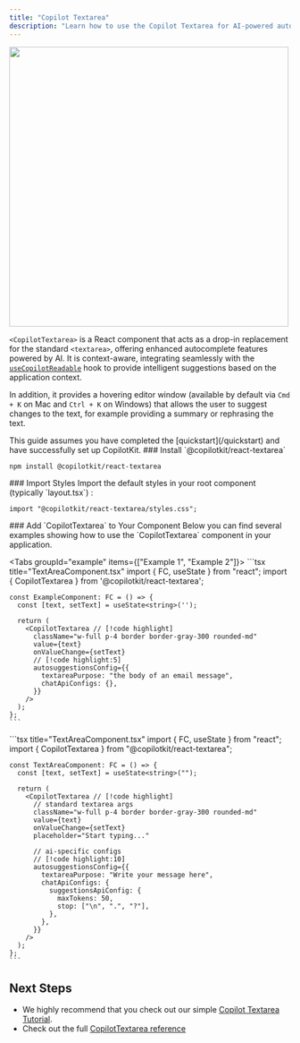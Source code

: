 ```yaml
---
title: "Copilot Textarea"
description: "Learn how to use the Copilot Textarea for AI-powered autosuggestions."
---
```


<Frame>
  <img src="/images/CopilotTextarea.gif" width="500" />
</Frame>

`<CopilotTextarea>` is a React component that acts as a drop-in replacement for the standard `<textarea>`,
 offering enhanced autocomplete features powered by AI. It is context-aware, integrating seamlessly with the
[`useCopilotReadable`](/reference/hooks/useCopilotReadable) hook to provide intelligent suggestions based on the application context.
 
In addition, it provides a hovering editor window (available by default via `Cmd + K` on Mac and `Ctrl + K` on Windows) that allows the user to
suggest changes to the text, for example providing a summary or rephrasing the text.

<Callout type="warn">
  This guide assumes you have completed the [quickstart](/quickstart) and have successfully set up CopilotKit.
</Callout>

<Steps>
<Step>
### Install `@copilotkit/react-textarea`
    
```package-install
npm install @copilotkit/react-textarea
```
</Step>
<Step>
### Import Styles 
Import the default styles in your root component (typically `layout.tsx`) :

```tsx title="layout.tsx"
import "@copilotkit/react-textarea/styles.css";
```
</Step>
<Step>
### Add `CopilotTextarea` to Your Component 
Below you can find several examples showing how to use the `CopilotTextarea` component in your application.

<Tabs groupId="example" items={["Example 1", "Example 2"]}>
  <Tab value="Example 1">
    ```tsx title="TextAreaComponent.tsx"
    import { FC, useState } from "react";
    import { CopilotTextarea } from '@copilotkit/react-textarea';

    const ExampleComponent: FC = () => {
      const [text, setText] = useState<string>('');

      return (
        <CopilotTextarea // [!code highlight]
          className="w-full p-4 border border-gray-300 rounded-md"
          value={text}
          onValueChange={setText}
          // [!code highlight:5]
          autosuggestionsConfig={{
            textareaPurpose: "the body of an email message",
            chatApiConfigs: {},
          }}
        />
      );
    };
    ```
  </Tab>
  <Tab value="Example 2">
    ```tsx title="TextAreaComponent.tsx"
    import { FC, useState } from "react";
    import { CopilotTextarea } from "@copilotkit/react-textarea";

    const TextAreaComponent: FC = () => {
      const [text, setText] = useState<string>("");

      return (
        <CopilotTextarea // [!code highlight]
          // standard textarea args
          className="w-full p-4 border border-gray-300 rounded-md"
          value={text}
          onValueChange={setText}
          placeholder="Start typing..."

          // ai-specific configs
          // [!code highlight:10]
          autosuggestionsConfig={{
            textareaPurpose: "Write your message here",
            chatApiConfigs: {
              suggestionsApiConfig: {
                maxTokens: 50,
                stop: ["\n", ".", "?"],
              },
            },
          }}
        />
      );
    };
    ```
  </Tab>
</Tabs>
</Step>
</Steps>

## Next Steps

- We highly recommend that you check out our simple [Copilot Textarea Tutorial](/tutorials/ai-powered-textarea/overview).
- Check out the full [CopilotTextarea reference](/reference/components/CopilotTextarea)